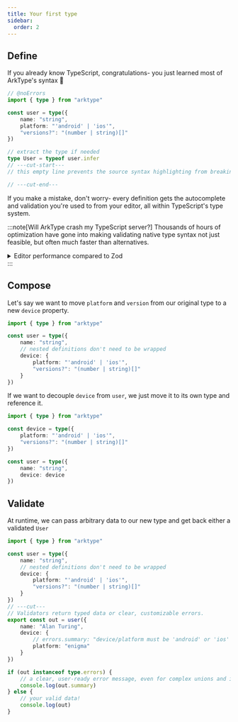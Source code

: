 ```yaml
---
title: Your first type
sidebar:
  order: 2
---
```



## Define

If you already know TypeScript, congratulations- you just learned most of ArkType's syntax 🎉

```ts
// @noErrors
import { type } from "arktype"

const user = type({
	name: "string",
	platform: "'android' | 'ios'",
	"versions?": "(number | string)[]"
})

// extract the type if needed
type User = typeof user.infer
// ---cut-start---
// this empty line prevents the source syntax highlighting from breaking

// ---cut-end---
```

If you make a mistake, don't worry- every definition gets the autocomplete and validation you're used to from your editor, all within TypeScript's type system.

:::note[Will ArkType crash my TypeScript server?]
Thousands of hours of optimization have gone into making validating native type syntax not just feasible, but often much faster than alternatives.

<details>
	<summary>Editor performance compared to Zod</summary>
	<TypeBenchmarksGraph />
</details>
:::

## Compose

Let's say we want to move `platform` and `version` from our original type to a new `device` property.

```ts
import { type } from "arktype"

const user = type({
	name: "string",
	// nested definitions don't need to be wrapped
	device: {
		platform: "'android' | 'ios'",
		"versions?": "(number | string)[]"
	}
})
```

If we want to decouple `device` from `user`, we just move it to its own type and reference it.

```ts
import { type } from "arktype"

const device = type({
	platform: "'android' | 'ios'",
	"versions?": "(number | string)[]"
})

const user = type({
	name: "string",
	device: device
})
```

## Validate

At runtime, we can pass arbitrary data to our new type and get back either a validated `User`

```ts
import { type } from "arktype"

const user = type({
	name: "string",
	// nested definitions don't need to be wrapped
	device: {
		platform: "'android' | 'ios'",
		"versions?": "(number | string)[]"
	}
})
// ---cut---
// Validators return typed data or clear, customizable errors.
export const out = user({
	name: "Alan Turing",
	device: {
		// errors.summary: "device/platform must be 'android' or 'ios' (was 'enigma')"
		platform: "enigma"
	}
})

if (out instanceof type.errors) {
	// a clear, user-ready error message, even for complex unions and intersections
	console.log(out.summary)
} else {
	// your valid data!
	console.log(out)
}
```
